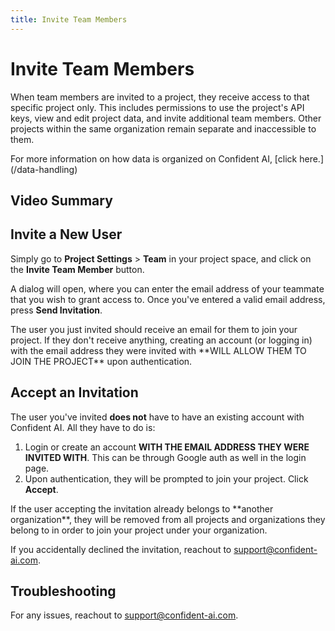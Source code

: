 ```yaml
---
title: Invite Team Members
---
```



# Invite Team Members

When team members are invited to a project, they receive access to that specific project only. This includes permissions to use the project's API keys, view and edit project data, and invite additional team members. Other projects within the same organization remain separate and inaccessible to them.

<Callout>
  For more information on how data is organized on Confident AI, [click
  here.](/data-handling)
</Callout>

## Video Summary

<VideoDisplayer
  src="https://confident-docs.s3.us-east-1.amazonaws.com/project-configuration:invite-teammate.mp4"
  width="100%"
  title="How to Invite Someone New"
/>

## Invite a New User

Simply go to **Project Settings** > **Team** in your project space, and click on the **Invite Team Member** button.

A dialog will open, where you can enter the email address of your teammate that you wish to grant access to. Once you've entered a valid email address, press **Send Invitation**.

<Callout type="info">
  The user you just invited should receive an email for them to join your
  project. If they don't receive anything, creating an account (or logging in)
  with the email address they were invited with **WILL ALLOW THEM TO JOIN THE
  PROJECT** upon authentication.
</Callout>

## Accept an Invitation

The user you've invited **does not** have to have an existing account with Confident AI. All they have to do is:

1. Login or create an account **WITH THE EMAIL ADDRESS THEY WERE INVITED WITH**. This can be through Google auth as well in the login page.
2. Upon authentication, they will be prompted to join your project. Click **Accept**.

<Callout type="warning">
  If the user accepting the invitation already belongs to **another
  organization**, they will be removed from all projects and organizations they
  belong to in order to join your project under your organization.
</Callout>

If you accidentally declined the invitation, reachout to support@confident-ai.com.

## Troubleshooting

For any issues, reachout to support@confident-ai.com.
